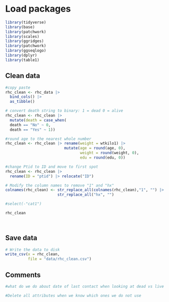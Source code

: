 # Load packages
```r
library(tidyverse)
library(base)
library(patchwork)
library(scales)
library(ggridges)
library(patchwork)
library(ggseqlogo)
library(dplyr)
library(table1)
```

## Clean data

```r
#copy paste
rhc_clean <- rhc_data |> 
  bind_cols() |> 
  as_tibble() 

# convert death string to binary: 1 = dead 0 = alive
rhc_clean <- rhc_clean |> 
  mutate(death = case_when(
  death == "No" ~ 0,
  death == "Yes" ~ 1))

#round age to the nearest whole number
rhc_clean <- rhc_clean |> rename(weight = wtkilo1) |> 
                          mutate(age = round(age, 0),
                                 weight = round(weight, 0),
                                 edu = round(edu, 0)) 

#change Ptid to ID and move to first spot
rhc_clean <- rhc_clean |> 
  rename(ID = "ptid") |> relocate("ID")

# Modify the column names to remove "1" and "hx"
colnames(rhc_clean) <- str_replace_all(colnames(rhc_clean),"1", "") |> 
                       str_replace_all("hx", "")

#select(-"cat1")

rhc_clean

          

```

## Save data

```r
# Write the data to disk
write_csv(x = rhc_clean,
          file = "data/rhc_clean.csv")

```

## Comments
```r

#what do we do about date of last contact when looking at dead vs live

#Delete all attributes when we know which ones we do not use

```








